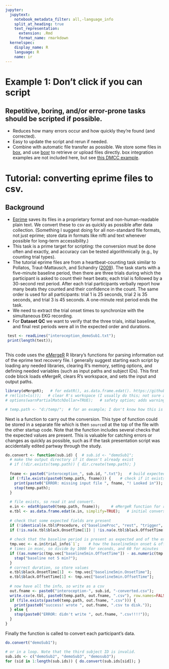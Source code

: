 ---
jupyter:
  jupytext:
    notebook_metadata_filter: all,-language_info
    split_at_heading: true
    text_representation:
      extension: .Rmd
      format_name: rmarkdown
  kernelspec:
    display_name: R
    language: R
    name: ir
---

# Example 1: Don’t click if you can script
## Repetitive, boring, and/or error-prone tasks should be scripted if possible.
- Reduces how many errors occur and how quickly they’re found (and corrected).
- Easy to update the script and rerun if needed.
- Combine with automatic file transfer as possible. We store some files in [box](box.com), and use [boxr](https://github.com/r-box/boxr) to retrieve or upload files directly. box integration examples are not included here, but see [this DMCC example](https://github.com/ccplabwustl/dualmechanisms/blob/master/preparationsAndConversions/eprime/TEMPLATE_convertEprime.R). 

# Tutorial: converting eprime files to csv. 
## Background
- [Eprime](https://pstnet.com/products/e-prime/) saves its files in a proprietary format and non-human-readable plain text. We convert these to csv as quickly as possible after data collection. (Something I suggest doing for all non-standard file formats, not just eprime; store data in formats like nifti and text whenever possible for long-term accessibility.)
- This task is a prime target for scripting: the conversion must be done often and exactly, and accuracy can be tested algorithmically (e.g., by counting trial types).
- The tutorial eprime files are from a heartbeat-counting task similar to Pollatos, Traut-Mattausch, and Schandry ([2009](https://doi.org/10.1002/da.20504)). The task starts with a five-minute baseline period, then there are three trials during which the participant is asked to count their heart beats; each trial is followed by a 30-second rest period. After each trial participants verbally report how many beats they counted and their confidence in the count. The same order is used for all participants: trial 1 is 25 seconds, trial 2 is 35 seconds, and trial 3 is 45 seconds. A one-minute rest period ends the task. 
- We need to extract the trial onset times to synchronize with the simultaneous EKG recording.
- For **Dataset QC** we want to verify that the three trials, initial baseline, and final rest periods were all in the expected order and durations.

```{r}

 test <- readLines("interoception_demoSub1.txt");
 print(length(test));
 
```


This code uses the [eMergeR](https://github.com/AWKruijt/eMergeR) R library's functions for parsing information out of the eprime text recovery file. I generally suggest starting each script by loading any needed libraries, clearing R's memory, setting options, and defining needed variables (such as input paths and subject IDs). This first code block loads eMergeR, clears R's workspace, and sets the input and output paths. 

```{r}
library(eMergeR);   # for edatR(), as.data.frame.edat(). https://github.com/AWKruijt/eMergeR
# rm(list=ls());   # clear R's workspace (I usually do this; not sure about in a notebook)
# options(warnPartialMatchDollar=TRUE);   # safety option; adds warnings for partial matches

# temp.path <- "d:/temp/";  # for an example; I don't know how this is used with notebooks

```

Next is a function to carry out the conversion. This type of function could be stored in a separate file which is then `source`d at the top of the file with the other startup code. Note that the function includes several checks that the expected values are present. This is valuable for catching errors or changes as quickly as possible, such as if the task presentation script was accidentally edited partway through the study.

```{r}

do.convert <- function(sub.id) {  # sub.id <- "demoSub1";
  # make the output directory if it doesn't already exist 
  # if (!dir.exists(temp.path)) { dir.create(temp.path); }
  
  fname <- paste0("interoception_", sub.id, ".txt");   # build expected input filename
  if (!file.exists(paste0(temp.path, fname))) {    # check if it exists and print messages if not.
    print(paste0("ERROR: missing input file ", fname, "! Looked in")); 
    stop(temp.path);
  } 
  
  # file exists, so read it and convert.
  e.in <- edatR(paste0(temp.path, fname));     # eMergeR function for reading text recovery files
  e.tbl <- as.data.frame.edat(e.in, simplify=TRUE);   # initial conversion
  
  # check that some expected fields are present
  if (!identical(e.tbl$Procedure, c("baselineProc", "rest", "trigger", "rest", "trigger", "rest", "trigger", "rest"))) { stop("mismatch!"); }
  if (!is.na(e.tbl$black.OnsetTime[1]) | !is.na(e.tbl$black.OffsetTime[1])) { stop("have baseline onsets or offsets??"); }
  
  # check that the baseline period is present as expected and of the expected duration
  tmp.vec <- e.in$trial_info$`1`;    # how the baseline5min onset & offset times are in the eprime file
  # times in msec, so divide by 1000 for seconds, and 60 for minutes
  if ((as.numeric(tmp.vec["baseline5min.OffsetTime"]) - as.numeric(tmp.vec["baseline5min.OnsetTime"]))/60000 != 5) { 
    stop("baseline not 5 min?"); 
  } 
  # correct duration, so store values
  e.tbl$black.OnsetTime[1]  <- tmp.vec["baseline5min.OnsetTime"];
  e.tbl$black.OffsetTime[1] <- tmp.vec["baseline5min.OffsetTime"];
  
  # now have all the info, so write as a csv
  out.fname <- paste0("interoception-", sub.id, "-converted.csv");
  write.csv(e.tbl, paste0(temp.path, out.fname, ".csv"), row.names=FALSE);
  if (file.exists(paste0(temp.path, out.fname, ".csv"))) {
    print(paste0("success! wrote ", out.fname, ".csv to disk."));
  } else { 
    stop(paste0("ERROR: didn't write ", out.fname, ".csv!!!!")); 
  }
}

```

Finally the function is called to convert each participant's data.

```{r}

do.convert("demoSub1");

# or in a loop. Note that the third subject ID is invalid.
sub.ids <- c("demoSub2", "demoSub3", "demosub3");
for (sid in 1:length(sub.ids)) { do.convert(sub.ids[sid]); }

```

